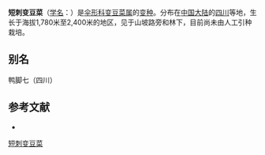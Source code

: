 {{NoteTA|G1=LS}}
{{Infraspeciesbox
| name = 短刺变豆菜
| status = 
| status_system = 
| image =
| species link = 
| varietas = brevispina
| genus = Sanicula
| species = orthacantha
| authority = de Boiss.
}}

'''短刺变豆菜'''（[[学名|学名]]：{{lang|la|''Sanicula orthacantha'' var. ''brevispina''}}）是[[伞形科|伞形科]][[变豆菜属|变豆菜属]]的[[变种|变种]]。分布在[[中国大陆|中国大陆]]的[[四川|四川]]等地，生长于海拔1,780米至2,400米的地区，见于山坡路旁和林下，目前尚未由人工引种栽培。

== 别名 ==
鸭脚七（四川）

== 参考文献 ==
<div class="references-small">
* {{cite web| url =http://www.bioinfo.cn/db05/KmzwSpecies.php?action=view&id=29638| title =短刺变豆菜| work =《中国高等植物数据库全库》| publisher =中国科学院微生物研究所| author =昆明植物研究所| accessdate =2009-02-26| deadurl =yes| archiveurl =https://web.archive.org/web/20160305020642/http://www.bioinfo.cn/db05/KmzwSpecies.php?action=view&id=29638| archivedate =2016-03-05}}
</div>
{{Taxonbar|from=Q18382679}}

[[Category:变豆菜属|短刺变豆菜]]


{{Apiales-stub}}